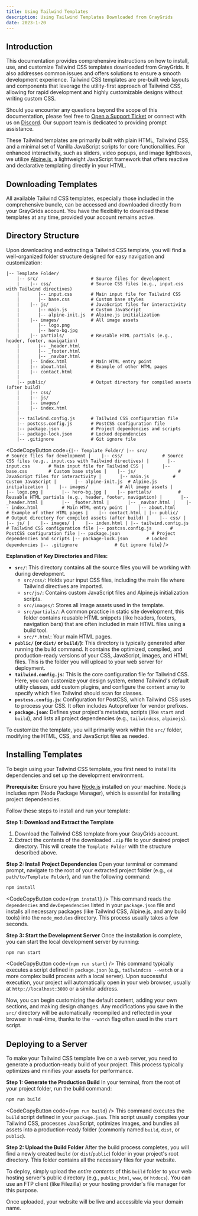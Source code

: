```yaml
---
title: Using Tailwind Templates
description: Using Tailwind Templates Downloaded from GrayGrids
date: 2023-1-20
---
```


## Introduction

This documentation provides comprehensive instructions on how to install, use, and customize Tailwind CSS templates downloaded from GrayGrids. It also addresses common issues and offers solutions to ensure a smooth development experience. Tailwind CSS templates are pre-built web layouts and components that leverage the utility-first approach of Tailwind CSS, allowing for rapid development and highly customizable designs without writing custom CSS.

Should you encounter any questions beyond the scope of this documentation, please feel free to [Open a Support Ticket](https://uideck.com/support/) or connect with us on [Discord](https://pimjo.com/discord). Our support team is dedicated to providing prompt assistance.

These Tailwind templates are primarily built with plain HTML, Tailwind CSS, and a minimal set of Vanilla JavaScript scripts for core functionalities. For enhanced interactivity, such as sliders, video popups, and image lightboxes, we utilize [Alpine.js](https://alpinejs.dev/), a lightweight JavaScript framework that offers reactive and declarative templating directly in your HTML.

## Downloading Templates

All available Tailwind CSS templates, especially those included in the comprehensive bundle, can be accessed and downloaded directly from your GrayGrids account. You have the flexibility to download these templates at any time, provided your account remains active.

## Directory Structure

Upon downloading and extracting a Tailwind CSS template, you will find a well-organized folder structure designed for easy navigation and customization:

```
|-- Template Folder/
    |-- src/                    # Source files for development
    |    |-- css/               # Source CSS files (e.g., input.css with Tailwind directives)
    |       |-- input.css       # Main input file for Tailwind CSS
    |       |-- base.css        # Custom base styles
    |    |-- js/                # JavaScript files for interactivity
    |       |-- main.js         # Custom JavaScript
    |       |-- alpine-init.js  # Alpine.js initialization
    |    |-- images/            # All image assets
    |       |-- logo.png
    |       |-- hero-bg.jpg
    |    |-- partials/          # Reusable HTML partials (e.g., header, footer, navigation)
    |       |-- _header.html
    |       |-- _footer.html
    |       |-- _navbar.html
    |    |-- index.html         # Main HTML entry point
    |    |-- about.html         # Example of other HTML pages
    |    |-- contact.html
    |
    |-- public/                 # Output directory for compiled assets (after build)
    |    |-- css/
    |    |-- js/
    |    |-- images/
    |    |-- index.html
    |
    |-- tailwind.config.js      # Tailwind CSS configuration file
    |-- postcss.config.js       # PostCSS configuration file
    |-- package.json            # Project dependencies and scripts
    |-- package-lock.json       # Locked dependencies
    |-- .gitignore              # Git ignore file
```
<CodeCopyButton code={`|-- Template Folder/
    |-- src/                    # Source files for development
    |    |-- css/               # Source CSS files (e.g., input.css with Tailwind directives)
    |       |-- input.css       # Main input file for Tailwind CSS
    |       |-- base.css        # Custom base styles
    |    |-- js/                # JavaScript files for interactivity
    |       |-- main.js         # Custom JavaScript
    |       |-- alpine-init.js  # Alpine.js initialization
    |    |-- images/            # All image assets
    |       |-- logo.png
    |       |-- hero-bg.jpg
    |    |-- partials/          # Reusable HTML partials (e.g., header, footer, navigation)
    |       |-- _header.html
    |       |-- _footer.html
    |       |-- _navbar.html
    |    |-- index.html         # Main HTML entry point
    |    |-- about.html         # Example of other HTML pages
    |    |-- contact.html
    |
    |-- public/                 # Output directory for compiled assets (after build)
    |    |-- css/
    |    |-- js/
    |    |-- images/
    |    |-- index.html
    |
    |-- tailwind.config.js      # Tailwind CSS configuration file
    |-- postcss.config.js       # PostCSS configuration file
    |-- package.json            # Project dependencies and scripts
    |-- package-lock.json       # Locked dependencies
    |-- .gitignore              # Git ignore file`} />

**Explanation of Key Directories and Files:**
*   **`src/`**: This directory contains all the source files you will be working with during development.
    *   `src/css/`: Holds your input CSS files, including the main file where Tailwind directives are imported.
    *   `src/js/`: Contains custom JavaScript files and Alpine.js initialization scripts.
    *   `src/images/`: Stores all image assets used in the template.
    *   `src/partials/`: A common practice in static site development, this folder contains reusable HTML snippets (like headers, footers, navigation bars) that are often included in main HTML files using a build tool.
    *   `src/*.html`: Your main HTML pages.
*   **`public/` (or `dist/` or `build/`)**: This directory is typically generated after running the build command. It contains the optimized, compiled, and production-ready versions of your CSS, JavaScript, images, and HTML files. This is the folder you will upload to your web server for deployment.
*   **`tailwind.config.js`**: This is the core configuration file for Tailwind CSS. Here, you can customize your design system, extend Tailwind's default utility classes, add custom plugins, and configure the `content` array to specify which files Tailwind should scan for classes.
*   **`postcss.config.js`**: Configuration for PostCSS, which Tailwind CSS uses to process your CSS. It often includes Autoprefixer for vendor prefixes.
*   **`package.json`**: Defines your project's metadata, scripts (like `start` and `build`), and lists all project dependencies (e.g., `tailwindcss`, `alpinejs`).

To customize the template, you will primarily work within the `src/` folder, modifying the HTML, CSS, and JavaScript files as needed.

## Installing Templates

To begin using your Tailwind CSS template, you first need to install its dependencies and set up the development environment.

**Prerequisite:** Ensure you have [Node.js](https://nodejs.org/) installed on your machine. Node.js includes npm (Node Package Manager), which is essential for installing project dependencies.

Follow these steps to install and run your template:

**Step 1: Download and Extract the Template**
1.  Download the Tailwind CSS template from your GrayGrids account.
2.  Extract the contents of the downloaded `.zip` file to your desired project directory. This will create the `Template Folder` with the structure described above.

**Step 2: Install Project Dependencies**
Open your terminal or command prompt, navigate to the root of your extracted project folder (e.g., `cd path/to/Template Folder`), and run the following command:

```sh
npm install
```
<CodeCopyButton code={`npm install`} />
This command reads the `dependencies` and `devDependencies` listed in your `package.json` file and installs all necessary packages (like Tailwind CSS, Alpine.js, and any build tools) into the `node_modules` directory. This process usually takes a few seconds.

**Step 3: Start the Development Server**
Once the installation is complete, you can start the local development server by running:

```sh
npm run start
```
<CodeCopyButton code={`npm run start`} />
This command typically executes a script defined in `package.json` (e.g., `tailwindcss --watch` or a more complex build process with a local server). Upon successful execution, your project will automatically open in your web browser, usually at `http://localhost:3000` or a similar address.

Now, you can begin customizing the default content, adding your own sections, and making design changes. Any modifications you save in the `src/` directory will be automatically recompiled and reflected in your browser in real-time, thanks to the `--watch` flag often used in the `start` script.

## Deploying to a Server

To make your Tailwind CSS template live on a web server, you need to generate a production-ready build of your project. This process typically optimizes and minifies your assets for performance.

**Step 1: Generate the Production Build**
In your terminal, from the root of your project folder, run the build command:

```sh
npm run build
```
<CodeCopyButton code={`npm run build`} />
This command executes the `build` script defined in your `package.json`. This script usually compiles your Tailwind CSS, processes JavaScript, optimizes images, and bundles all assets into a production-ready folder (commonly named `build`, `dist`, or `public`).

**Step 2: Upload the Build Folder**
After the build process completes, you will find a newly created `build` (or `dist`/`public`) folder in your project's root directory. This folder contains all the necessary files for your website.

To deploy, simply upload the *entire contents* of this `build` folder to your web hosting server's public directory (e.g., `public_html`, `www`, or `htdocs`). You can use an FTP client (like Filezilla) or your hosting provider's file manager for this purpose.

Once uploaded, your website will be live and accessible via your domain name.
